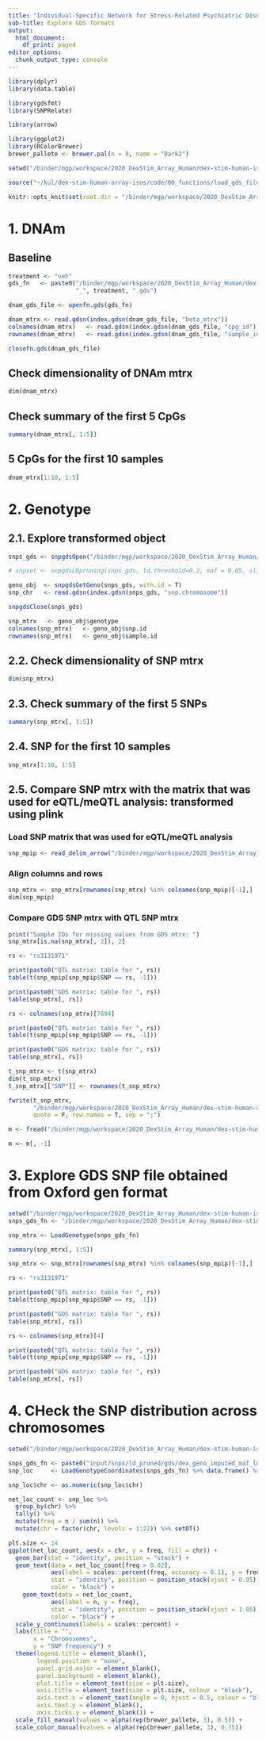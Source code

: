 ```yaml
---
title: "Individual-Specific Network for Stress-Related Psychiatric Disorders"
sub-title: Explore GDS formats
output:
  html_document:
    df_print: paged
editor_options: 
  chunk_output_type: console
---
```


```r
library(dplyr)
library(data.table)

library(gdsfmt)
library(SNPRelate)

library(arrow)

library(ggplot2)
library(RColorBrewer)
brewer_pallete <- brewer.pal(n = 8, name = "Dark2")
```

```r
setwd("/binder/mgp/workspace/2020_DexStim_Array_Human/dex-stim-human-isns/")

source("~/kul/dex-stim-human-array-isns/code/00_functions/load_gds_files.R")
```


```r
knitr::opts_knit$set(root.dir = "/binder/mgp/workspace/2020_DexStim_Array_Human/dex-stim-human-isns/input/")
```

# 1. DNAm

## Baseline 

```r
treatment <- "veh"
gds_fn   <- paste0("/binder/mgp/workspace/2020_DexStim_Array_Human/dex-stim-human-isns/input/dnam/gds/methyl_beta_mtrx_corrected_for_cov",  
                   "_", treatment, ".gds") 

dnam_gds_file <- openfn.gds(gds_fn)

dnam_mtrx <- read.gdsn(index.gdsn(dnam_gds_file, "beta_mtrx"))
colnames(dnam_mtrx)   <- read.gdsn(index.gdsn(dnam_gds_file, "cpg_id"))
rownames(dnam_mtrx)   <- read.gdsn(index.gdsn(dnam_gds_file, "sample_id"))

closefn.gds(dnam_gds_file)
```

## Check dimensionality of DNAm mtrx

```r
dim(dnam_mtrx)
```

## Check summary of the first 5 CpGs

```r
summary(dnam_mtrx[, 1:5])
```

## 5 CpGs for the first 10 samples

```r
dnam_mtrx[1:10, 1:5]
```
# 2. Genotype

## 2.1. Explore transformed object

```r
snps_gds <- snpgdsOpen("/binder/mgp/workspace/2020_DexStim_Array_Human/dex-stim-human-isns/input/snps/gds/dex_geno_imputed.gds")

# snpset <- snpgdsLDpruning(snps_gds, ld.threshold=0.2, maf = 0.05, slide.max.bp = 1000000L, slide.max.n = 100, method = "corr")

geno_obj  <- snpgdsGetGeno(snps_gds, with.id = T)
snp_chr   <- read.gdsn(index.gdsn(snps_gds, "snp.chromosome"))

snpgdsClose(snps_gds)

snp_mtrx   <- geno_obj$genotype
colnames(snp_mtrx)   <- geno_obj$snp.id
rownames(snp_mtrx)   <- geno_obj$sample.id
```

## 2.2. Check dimensionality of SNP mtrx

```r
dim(snp_mtrx)
```

## 2.3. Check summary of the first 5 SNPs

```r
summary(snp_mtrx[, 1:5])
```

## 2.4. SNP for the first 10 samples

```r
snp_mtrx[1:10, 1:5]
```
## 2.5. Compare SNP mtrx with the matrix that was used for eQTL/meQTL analysis: transformed using plink

### Load SNP matrix that was used for eQTL/meQTL analysis

```r
snp_mpip <- read_delim_arrow("/binder/mgp/workspace/2020_DexStim_Array_Human/dex-stim-human-array/data/integrative/matrixEQTL/snp_mtrx.csv", delim = ";")
```

### Align columns and rows

```r
snp_mtrx <- snp_mtrx[rownames(snp_mtrx) %in% colnames(snp_mpip)[-1],]
dim(snp_mpip)
```

### Compare GDS SNP mtrx with QTL SNP mtrx

```r
print("Sample IDs for missing values from GDS mtrx: ")
snp_mtrx[is.na(snp_mtrx[, 2]), 2]
```

```r
rs <- "rs3131971"

print(paste0("QTL matrix: table for ", rs))
table(t(snp_mpip[snp_mpip$SNP == rs, -1]))

print(paste0("GDS matrix: table for ", rs))
table(snp_mtrx[, rs])
```

```r
rs <- colnames(snp_mtrx)[7894]

print(paste0("QTL matrix: table for ", rs))
table(t(snp_mpip[snp_mpip$SNP == rs, -1]))

print(paste0("GDS matrix: table for ", rs))
table(snp_mtrx[, rs])
```



```r
t_snp_mtrx <- t(snp_mtrx)
dim(t_snp_mtrx)
t_snp_mtrx[["SNP"]] <- rownames(t_snp_mtrx)

fwrite(t_snp_mtrx, 
       "/binder/mgp/workspace/2020_DexStim_Array_Human/dex-stim-human-array/data/integrative/matrixEQTL/snp_mtrx_with_na.csv",
       quote = F, row.names = T, sep = ";")
```

```r
m <- fread("/binder/mgp/workspace/2020_DexStim_Array_Human/dex-stim-human-array/data/integrative/matrixEQTL/snp_mtrx_with_na.csv")

m <- m[, -1]
```

# 3. Explore GDS SNP file obtained from Oxford gen format

```r
setwd("/binder/mgp/workspace/2020_DexStim_Array_Human/dex-stim-human-isns/input")
snps_gds_fn <- "/binder/mgp/workspace/2020_DexStim_Array_Human/dex-stim-human-isns/input/snps/gds/dex_geno_imputed_maf_ld_pruned_from_gen.gds"

snp_mtrx <- LoadGenotype(snps_gds_fn)
```

```r
summary(snp_mtrx[, 1:5])
```
```r
snp_mtrx <- snp_mtrx[rownames(snp_mtrx) %in% colnames(snp_mpip)[-1],]
```

```r
rs <- "rs3131971"

print(paste0("QTL matrix: table for ", rs))
table(t(snp_mpip[snp_mpip$SNP == rs, -1]))

print(paste0("GDS matrix: table for ", rs))
table(snp_mtrx[, rs])
```

```r
rs <- colnames(snp_mtrx)[4]

print(paste0("QTL matrix: table for ", rs))
table(t(snp_mpip[snp_mpip$SNP == rs, -1]))

print(paste0("GDS matrix: table for ", rs))
table(snp_mtrx[, rs])
```

# 4. CHeck the SNP distribution across chromosomes

```r
setwd("/binder/mgp/workspace/2020_DexStim_Array_Human/dex-stim-human-isns/")

snps_gds_fn <- paste0("input/snps/ld_pruned/gds/dex_geno_imputed_maf_ld_pruned_from_gen.gds")
snp_loc     <- LoadGenotypeCoordinates(snps_gds_fn) %>% data.frame() %>% setDT()
```

```r
snp_loc$chr <- as.numeric(snp_loc$chr)
```

```r
net_loc_count <- snp_loc %>%
  group_by(chr) %>%
  tally() %>%
  mutate(freq = n / sum(n)) %>% 
  mutate(chr = factor(chr, levels = 1:22)) %>% setDT()
```

```r
plt.size <- 14
ggplot(net_loc_count, aes(x = chr, y = freq, fill = chr)) + 
  geom_bar(stat = "identity", position = "stack") +
  geom_text(data = net_loc_count[freq > 0.02], 
            aes(label = scales::percent(freq, accuracy = 0.1), y = freq), 
            stat = "identity", position = position_stack(vjust = 0.95), size =  plt.size / 3,
            color = "black") +
    geom_text(data = net_loc_count, 
            aes(label = n, y = freq), 
            stat = "identity", position = position_stack(vjust = 1.05), size = plt.size / 3,
            color = "black") +
  scale_y_continuous(labels = scales::percent) +
  labs(title = "",
       x = "Chromosomes",
       y = "SNP frequency") +
  theme(legend.title = element_blank(), 
        legend.position = "none",
        panel.grid.major = element_blank(),
        panel.background = element_blank(),
        plot.title = element_text(size = plt.size),
        axis.title = element_text(size = plt.size, colour = "black"),
        axis.text.x = element_text(angle = 0, hjust = 0.5, colour = "black", size = plt.size),
        axis.text.y = element_blank(),
        axis.ticks.y = element_blank()) +
  scale_fill_manual(values = alpha(rep(brewer_pallete, 3), 0.5)) +
  scale_color_manual(values = alpha(rep(brewer_pallete, 3), 0.75))
```


